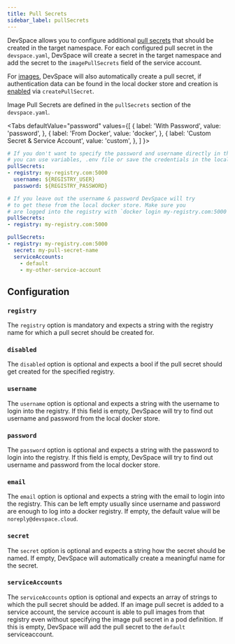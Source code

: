 ```yaml
---
title: Pull Secrets
sidebar_label: pullSecrets
---
```



DevSpace allows you to configure additional [pull secrets](https://kubernetes.io/docs/tasks/configure-pod-container/pull-image-private-registry/) that should be created in the target namespace. For each configured pull secret in the `devspace.yaml`, DevSpace will create a secret in the target namespace and add the secret to the `imagePullSecrets` field of the service account.

For [images](../images/basics.mdx), DevSpace will also automatically create a pull secret, if authentication data can be found in the local docker store and creation is [enabled](../images/basics.mdx#8-create-pull-secrets) via `createPullSecret`. 

Image Pull Secrets are defined in the `pullSecrets` section of the `devspace.yaml`.

<Tabs
    defaultValue="password"
    values={[
        { label: 'With Password', value: 'password', },
        { label: 'From Docker', value: 'docker', },
        { label: 'Custom Secret & Service Account', value: 'custom', },
    ]
    }>
<TabItem value="password">

```yaml
# If you don't want to specify the password and username directly in the config
# you can use variables, .env file or save the credentials in the local docker store
pullSecrets:
- registry: my-registry.com:5000
  username: ${REGISTRY_USER}
  password: ${REGISTRY_PASSWORD}
```

</TabItem>
<TabItem value="docker">

```yaml
# If you leave out the username & password DevSpace will try
# to get these from the local docker store. Make sure you
# are logged into the registry with `docker login my-registry.com:5000`
pullSecrets:
- registry: my-registry.com:5000
```

</TabItem>
<TabItem value="custom">

```yaml
pullSecrets:
- registry: my-registry.com:5000
  secret: my-pull-secret-name
  serviceAccounts:
    - default
    - my-other-service-account
```

</TabItem>
</Tabs>

## Configuration

### `registry`
The `registry` option is mandatory and expects a string with the registry name for which a pull secret should be created for.

### `disabled`
The `disabled` option is optional and expects a bool if the pull secret should get created for the specified registry.

### `username`
The `username` option is optional and expects a string with the username to login into the registry. If this field is empty, DevSpace will try to find out username and password from the local docker store.

### `password`
The `password` option is optional and expects a string with the password to login into the registry. If this field is empty, DevSpace will try to find out username and password from the local docker store.

### `email`
The `email` option is optional and expects a string with the email to login into the registry. This can be left empty usually since username and password are enough to log into a docker registry. If empty, the default value will be `noreply@devspace.cloud`.

### `secret`
The `secret` option is optional and expects a string how the secret should be named. If empty, DevSpace will automatically create a meaningful name for the secret.

### `serviceAccounts`
The `serviceAccounts` option is optional and expects an array of strings to which the pull secret should be added. If an image pull secret is added to a service account, the service account is able to pull images from that registry even without specifying the image pull secret in a pod definition. If this is empty, DevSpace will add the pull secret to the `default` serviceaccount.
